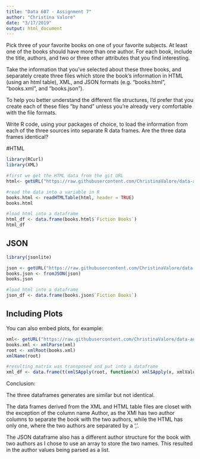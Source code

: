 ```yaml
---
title: "Data 607 - Assignment 7"
author: "Christina Valore"
date: "3/17/2019"
output: html_document
---
```



Pick three of your favorite books on one of your favorite subjects. At least one of the books should have more
than one author. For each book, include the title, authors, and two or three other attributes that you find
interesting.

Take the information that you’ve selected about these three books, and separately create three files which
store the book’s information in HTML (using an html table), XML, and JSON formats (e.g. “books.html”,
“books.xml”, and “books.json”). 

To help you better understand the different file structures, I’d prefer that you
create each of these files “by hand” unless you’re already very comfortable with the file formats.

Write R code, using your packages of choice, to load the information from each of the three sources into
separate R data frames. Are the three data frames identical?

#HTML

```r
library(RCurl)
library(XML)

#first we get the HTML data from the git URL 
html<- getURL("https://raw.githubusercontent.com/ChristinaValore/data-aqu-mgmt-607/master/books.html")

#read the data into a variable in R
books.html <- readHTMLTable(html, header = TRUE)
books.html

#load html into a dataframe
html_df <- data.frame(books.html$`Fiction Books`)
html_df
```

## JSON

```r
library(jsonlite)

json <- getURL("https://raw.githubusercontent.com/ChristinaValore/data-aqu-mgmt-607/master/books.json")
books.json <- fromJSON(json)
books.json

#load html into a dataframe
json_df <- data.frame(books.json$`Fiction Books`)
```

## Including Plots

You can also embed plots, for example:

```r
xml<- getURL("https://raw.githubusercontent.com/ChristinaValore/data-aqu-mgmt-607/master/books.xml")
books.xml <- xmlParse(xml)
root <- xmlRoot(books.xml)
xmlName(root)

#resulting matrix was transposed and put into a dataframe
xml_df <- data.frame(t(xmlSApply(root, function(x) xmlSApply(x, xmlValue))), row.names = NULL)
```

Conclusion: 

The three dataframes generates are similar but not identical. 

The data frames derived from the XML and HTML table files are closet with the exception of the column name Author, as the XMl has two author columns to separate the book with the two authors, while the HTML has only one, where the two authors are separated by a ','.

The JSON dataframe also has a different author structure for the book with two authors as I chose to use an array to store the two names. This resulted in the author values being parsed as a list. 

